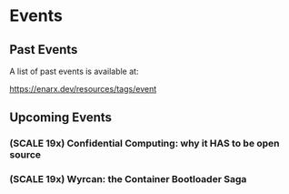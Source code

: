 
# Events

## Past Events

A list of past events is available at:

https://enarx.dev/resources/tags/event


## Upcoming Events


### (SCALE 19x) Confidential Computing: why it HAS to be open source

<SCALE />

### (SCALE 19x) Wyrcan: the Container Bootloader Saga

<SCALE2 />
